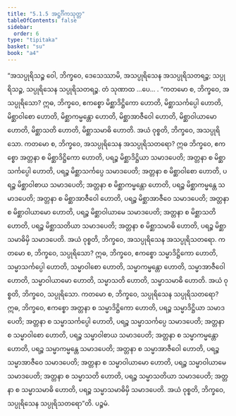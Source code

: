 ```yaml
---
title: "5.1.5 အဋ္ဌင်္ဂိကသုတ္တ"
tableOfContents: false
sidebar:
  order: 6
type: "tipitaka"
basket: "su"
book: "a4"
---
```



<DynamicBreadcrumb />

<Division number="205" book="a4">

<Paragraph number="1334" book="a4">
“အသပ္ပုရိသဉ္စ ဝေါ, ဘိက္ခဝေ, ဒေသေဿာမိ, အသပ္ပုရိသေန အသပ္ပုရိသတရဉ္စ; သပ္ပုရိသဉ္စ, သပ္ပုရိသေန သပ္ပုရိသတရဉ္စ. တံ သုဏာထ …ပေ… .
</Paragraph>

<Paragraph number="1335" book="a4">
“ကတမော စ, ဘိက္ခဝေ, အသပ္ပုရိသော? ဣဓ, ဘိက္ခဝေ, ဧကစ္စော မိစ္ဆာဒိဋ္ဌိကော ဟောတိ, မိစ္ဆာသင်္ကပ္ပေါ ဟောတိ, မိစ္ဆာဝါစော ဟောတိ, မိစ္ဆာကမ္မန္တော ဟောတိ, မိစ္ဆာအာဇီဝေါ ဟောတိ, မိစ္ဆာဝါယာမော ဟောတိ, မိစ္ဆာသတိ ဟောတိ, မိစ္ဆာသမာဓိ ဟောတိ. အယံ ဝုစ္စတိ, ဘိက္ခဝေ, အသပ္ပုရိသော.
</Paragraph>

<Paragraph number="1336" book="a4">
ကတမော စ, ဘိက္ခဝေ, အသပ္ပုရိသေန အသပ္ပုရိသတရော? ဣဓ ဘိက္ခဝေ, ဧကစ္စော အတ္တနာ စ မိစ္ဆာဒိဋ္ဌိကော ဟောတိ, ပရဉ္စ မိစ္ဆာဒိဋ္ဌိယာ သမာဒပေတိ; အတ္တနာ စ မိစ္ဆာသင်္ကပ္ပေါ ဟောတိ, ပရဉ္စ မိစ္ဆာသင်္ကပ္ပေ သမာဒပေတိ; အတ္တနာ စ မိစ္ဆာဝါစော ဟောတိ, ပရဉ္စ မိစ္ဆာဝါစာယ သမာဒပေတိ; အတ္တနာ စ မိစ္ဆာကမ္မန္တော ဟောတိ, ပရဉ္စ မိစ္ဆာကမ္မန္တေ သမာဒပေတိ; အတ္တနာ စ မိစ္ဆာအာဇီဝေါ ဟောတိ, ပရဉ္စ မိစ္ဆာအာဇီဝေ သမာဒပေတိ; အတ္တနာ စ မိစ္ဆာဝါယာမော ဟောတိ, ပရဉ္စ မိစ္ဆာဝါယာမေ သမာဒပေတိ; အတ္တနာ စ မိစ္ဆာသတိ ဟောတိ, ပရဉ္စ မိစ္ဆာသတိယာ သမာဒပေတိ; အတ္တနာ စ မိစ္ဆာသမာဓိ ဟောတိ, ပရဉ္စ မိစ္ဆာသမာဓိမှိ သမာဒပေတိ. အယံ ဝုစ္စတိ, ဘိက္ခဝေ, အသပ္ပုရိသေန အသပ္ပုရိသတရော.
</Paragraph>

<Paragraph number="1337" book="a4">
ကတမော စ, ဘိက္ခဝေ, သပ္ပုရိသော? ဣဓ, ဘိက္ခဝေ, ဧကစ္စော သမ္မာဒိဋ္ဌိကော ဟောတိ, သမ္မာသင်္ကပ္ပေါ ဟောတိ, သမ္မာဝါစော ဟောတိ, သမ္မာကမ္မန္တော ဟောတိ, သမ္မာအာဇီဝေါ ဟောတိ, သမ္မာဝါယာမော ဟောတိ, သမ္မာသတိ ဟောတိ, သမ္မာသမာဓိ ဟောတိ. အယံ ဝုစ္စတိ, ဘိက္ခဝေ, သပ္ပုရိသော.
</Paragraph>

<Paragraph number="1338" book="a4">
ကတမော စ, ဘိက္ခဝေ, သပ္ပုရိသေန သပ္ပုရိသတရော? ဣဓ, ဘိက္ခဝေ, ဧကစ္စော အတ္တနာ စ သမ္မာဒိဋ္ဌိကော ဟောတိ, ပရဉ္စ သမ္မာဒိဋ္ဌိယာ သမာဒပေတိ; အတ္တနာ စ သမ္မာသင်္ကပ္ပေါ ဟောတိ, ပရဉ္စ သမ္မာသင်္ကပ္ပေ သမာဒပေတိ; အတ္တနာ စ သမ္မာဝါစော ဟောတိ, ပရဉ္စ သမ္မာဝါစာယ သမာဒပေတိ; အတ္တနာ စ သမ္မာကမ္မန္တော ဟောတိ, ပရဉ္စ သမ္မာကမ္မန္တေ သမာဒပေတိ; အတ္တနာ စ သမ္မာအာဇီဝေါ ဟောတိ, ပရဉ္စ သမ္မာအာဇီဝေ သမာဒပေတိ; အတ္တနာ စ သမ္မာဝါယာမော ဟောတိ, ပရဉ္စ သမ္မာဝါယာမေ သမာဒပေတိ; အတ္တနာ စ သမ္မာသတိ ဟောတိ, ပရဉ္စ သမ္မာသတိယာ သမာဒပေတိ; အတ္တနာ စ သမ္မာသမာဓိ ဟောတိ, ပရဉ္စ သမ္မာသမာဓိမှိ သမာဒပေတိ. အယံ ဝုစ္စတိ, ဘိက္ခဝေ, သပ္ပုရိသေန သပ္ပုရိသတရော”တိ.

</Paragraph>
</Division>

<Paragraph number="1339" type="center" book="a4">
ပဉ္စမံ.
</Paragraph>